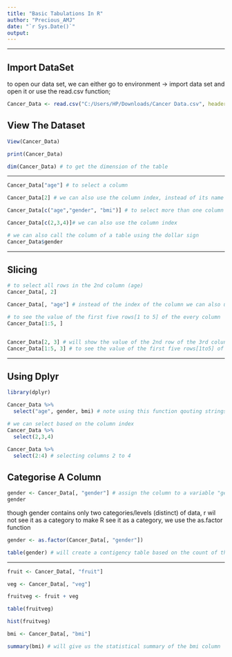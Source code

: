 ---
title: "Basic Tabulations In R"
author: "Precious_AMJ"
date: "`r Sys.Date()`"
output:
---



----

## Import DataSet
to open our data set, we can either go to environment -\> import data set and open it or use the read.csv function;

```{r}
Cancer_Data <- read.csv("C:/Users/HP/Downloads/Cancer Data.csv", header = TRUE, sep = ",") ## note even if header and sep were not included the result will be the same, cos R takes the default header as true and sep as by a comma
```

## View The Dataset
```{r}
View(Cancer_Data)

print(Cancer_Data)

dim(Cancer_Data) # to get the dimension of the table
```
----


```{r}
Cancer_Data["age"] # to select a column

Cancer_Data[2] # we can also use the column index, instead of its name

Cancer_Data[c("age","gender", "bmi")] # to select more than one column

Cancer_Data[c(2,3,4)]# we can also use the column index
```



```{r}
# we can also call the column of a table using the dollar sign
Cancer_Data$gender

```
----


## Slicing

```{r}
# to select all rows in the 2nd column (age)
Cancer_Data[, 2]

Cancer_Data[, "age"] # instead of the index of the column we can also use the column name

# to see the value of the first five rows[1 to 5] of the every column
Cancer_Data[1:5, ]


Cancer_Data[2, 3] # will show the value of the 2nd row of the 3rd colunn
Cancer_Data[1:5, 3] # to see the value of the first five rows[1to5] of the 3rd column
```
----


## Using Dplyr
```{r}
library(dplyr)

Cancer_Data %>%
  select("age", gender, bmi) # note using this function qouting strings is not neccesary

# we can select based on the column index
Cancer_Data %>%
  select(2,3,4)

Cancer_Data %>%
  select(2:4) # selecting columns 2 to 4
```


## Categorise A Column
```{r}
gender <- Cancer_Data[, "gender"] # assign the column to a variable "gender"
gender
```



though gender contains only two categories/levels (distinct) of data, r wil not see it as a category
to make R see it as a category, we use the as.factor function

```{r}
gender <- as.factor(Cancer_Data[, "gender"])
```



```{r}
table(gender) # will create a contigency table based on the count of the distinct levels
```
----


```{r}
fruit <- Cancer_Data[, "fruit"]

veg <- Cancer_Data[, "veg"]

fruitveg <- fruit + veg

table(fruitveg)

hist(fruitveg)
```
```{r}
bmi <- Cancer_Data[, "bmi"]

summary(bmi) # will give us the statistical summary of the bmi column
```
